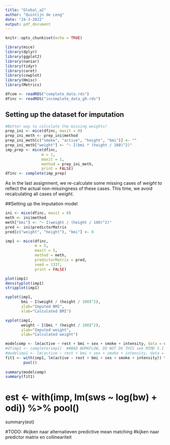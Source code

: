 ```yaml
---
title: "Global_a2"
author: "Quintijn de Leng"
date: "24-3-2022"
output: pdf_document
---
```


```r
knitr::opts_chunk$set(echo = TRUE)
```

```r
library(mice)
library(dplyr)
library(ggplot2)
library(naniar)
library(tidyr)
library(caret)
library(cowplot)
library(Hmisc)
library(Metrics)
```

```r
dfcom <- readRDS("complete_data.rds")
dfinc <- readRDS("incomplete_data_g9.rds")
```

## Setting up the dataset for imputation

```r
#Better way to calculate the missing weights!
prep_ini <- mice(dfinc, maxit = 0)
prep_ini_meth <- prep_ini$method
prep_ini_meth[c("smoke", "active", "height", "bmi")] <- ""
prep_ini_meth["weight"] <- "~ I(bmi * (height / 100)^2)"
imp_prep <- mice(dfinc,
                m = 1,
                maxit = 1,
                method = prep_ini_meth,
                print = FALSE)
dfinc <- complete(imp_prep)
```

As in the last assignment, we re-calculate some missing cases of *weight* to reflect the actual non-missingness of these cases. This time, we avoid recalculating all cases of *weight*.

##Setting up the imputation model

```r
ini <- mice(dfinc, maxit = 0)
meth <- ini$method
meth["bmi"] <- "~ I(weight / (height / 100)^2)"
pred <- ini$predictorMatrix
pred[c("weight", "height"), "bmi"] <- 0

imp1 <- mice(dfinc,
             m = 5,
             maxit = 5,
             method = meth,
             predictorMatrix = pred,
             seed = 1337,
             print = FALSE)

```



```r
plot(imp1)
densityplot(imp1)
stripplot(imp1)
```

```r
xyplot(imp1, 
       bmi ~ I(weight / (height / 100)^2), 
       ylab="Imputed BMI", 
       xlab="Calculated BMI")
```
```r
xyplot(imp1, 
       weight ~ I(bmi * (height / 100)^2), 
       ylab="Imputed weight", 
       xlab="Calculated weight")
```

```r
modelcomp <- lm(active ~ rest + bmi + sex + smoke + intensity, data = dfcom)
#dfimp1 <- complete(imp1)  ##BAD WORKFLOW, DO NOT DO THIS see MIMD 5.1
#modelimp1 <- lm(active ~ rest + bmi + sex + smoke + intensity, data = dfimp1)
fit1 <- with(imp1, lm(active ~ rest + bmi + sex + smoke + intensity)) %>% 
        pool()
                  
summary(modelcomp)
summary(fit1)
```
# est <- with(imp, lm(sws ~ log(bw) + odi)) %>% pool()
summary(est)


#TODO:
#kijken naar alternatieven predictive mean matching
#kijken naar predictor matrix en collineariteit